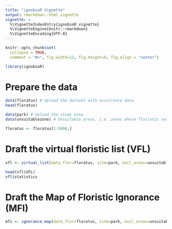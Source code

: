 ```yaml
---
title: "ignobioR Vignette"
output: rmarkdown::html_vignette
vignette: >
  %\VignetteIndexEntry{ignobioR vignette}
  %\VignetteEngine{knitr::rmarkdown}
  %\VignetteEncoding{UTF-8}
---
```


```r
knitr::opts_chunk$set(
  collapse = TRUE,
  comment = "#>", fig.width=12, fig.height=8, fig.align = "center")
```

```r
library(ignobioR)
```

# Prepare the data
```r

data(floratus) # Upload the dataset with occurrence data
head(floratus)

data(park) # Upload the study area
data(unsuitablezone) # Unsuitable areas, i.e. zones where floristic records cannot occur


```

```r
floratus <- floratus[1:5000,]
```

# Draft the virtual floristic list (VFL)
```r

vfl <- virtual_list(data_flor=floratus, site=park, excl_areas=unsuitablezone, tau=20)

head(vfl$VFL)
vfl$statistics
```

# Draft the Map of Floristic Ignorance (MFI)
```r
mfi <- ignorance_map(data_flor=floratus, site=park, excl_areas=unsuitablezone, tau=20, cellsize=2000)
```



